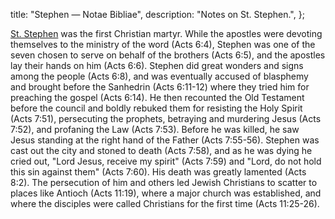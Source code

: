   title: "Stephen — Notae Bibliae",
  description: "Notes on St. Stephen.",
};

<Initial text="Stephen"/>

[St. Stephen](/glossary/names#stephen) was the first Christian martyr. While the apostles were devoting themselves to the ministry of the word (Acts 6:4), Stephen was one of the seven chosen to serve on behalf of the brothers (Acts 6:5), and the apostles lay their hands on him (Acts 6:6). Stephen did great wonders and signs among the people (Acts 6:8), and was eventually accused of blasphemy and brought before the Sanhedrin (Acts 6:11-12) where they tried him for preaching the gospel (Acts 6:14). He then recounted the Old Testament before the council and boldly rebuked them for resisting the Holy Spirit (Acts 7:51), persecuting the prophets, betraying and murdering Jesus (Acts 7:52), and profaning the Law (Acts 7:53). Before he was killed, he saw Jesus standing at the right hand of the Father (Acts 7:55-56). Stephen was cast out the city and stoned to death (Acts 7:58), and as he was dying he cried out, "Lord Jesus, receive my spirit" (Acts 7:59) and "Lord, do not hold this sin against them" (Acts 7:60). His death was greatly lamented (Acts 8:2). The persecution of him and others led Jewish Christians to scatter to places like Antioch (Acts 11:19), where a major church was established, and where the disciples were called Christians for the first time (Acts 11:25-26).
